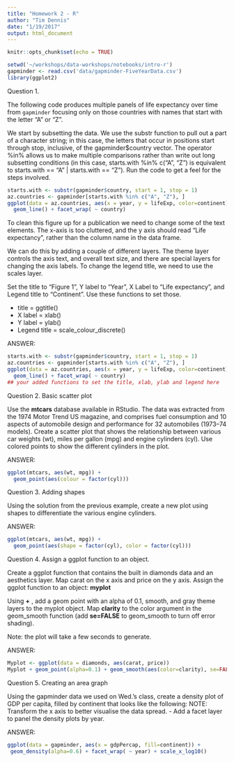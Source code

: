 ```yaml
---
title: "Homework 2 - R"
author: "Tim Dennis"
date: "1/19/2017"
output: html_document
---
```


```r
knitr::opts_chunk$set(echo = TRUE)
```
```r
setwd('~/workshops/data-workshops/notebooks/intro-r')
gapminder <- read.csv('data/gapminder-FiveYearData.csv')
library(ggplot2)
```

Question 1. 

The following code produces multiple panels of life expectancy over time from `gapminder` focusing only on those countries with names that start with the letter “A” or “Z”.

We start by subsetting the data. We use the substr function to pull out a part of a character string; in this case, the letters that occur in positions start through stop, inclusive, of the gapminder$country vector. The operator %in% allows us to make multiple comparisons rather than write out long subsetting conditions (in this case, starts.with %in% c("A", "Z") is equivalent to starts.with == "A" | starts.with == "Z"). Run the code to get a feel for the steps involved. 

```r
starts.with <- substr(gapminder$country, start = 1, stop = 1)
az.countries <- gapminder[starts.with %in% c("A", "Z"), ]
ggplot(data = az.countries, aes(x = year, y = lifeExp, color=continent)) +
  geom_line() + facet_wrap( ~ country)
```

To clean this figure up for a publication we need to change some of the text elements. The x-axis is too cluttered, and the y axis should read “Life expectancy”, rather than the column name in the data frame.

We can do this by adding a couple of different layers. The theme layer controls the axis text, and overall text size, and there are special layers for changing the axis labels. To change the legend title, we need to use the scales layer. 

Set the title to "Figure 1", Y label to "Year", X Label to "Life expectancy", and Legend title to "Continent". Use these functions to set those. 

* title = ggtitle()
* X label = xlab()
* Y label = ylab()
* Legend title = scale_colour_discrete()

ANSWER: 
```r
starts.with <- substr(gapminder$country, start = 1, stop = 1)
az.countries <- gapminder[starts.with %in% c("A", "Z"), ]
ggplot(data = az.countries, aes(x = year, y = lifeExp, color=continent)) +
  geom_line() + facet_wrap( ~ country)
## your added functions to set the title, xlab, ylab and legend here
```


Question 2. Basic scatter plot

Use the **mtcars** database available in RStudio.  The data was extracted from the 1974 Motor Trend US magazine, and comprises fuel consumption and 10 aspects of automobile design and performance for 32 automobiles (1973–74 models).   Create a scatter plot that shows the relationship between various car weights (wt), miles per gallon (mpg) and engine cylinders (cyl). Use colored points to show the different cylinders in the plot.

ANSWER:
```r
ggplot(mtcars, aes(wt, mpg)) + 
  geom_point(aes(colour = factor(cyl)))
```

Question 3. Adding shapes

Using the solution from the previous example, create a new plot using shapes to differentiate the various engine cylinders.  

ANSWER:
```r
ggplot(mtcars, aes(wt, mpg)) + 
  geom_point(aes(shape = factor(cyl), color = factor(cyl)))
```

Question 4. Assign a ggplot function to an object.

Create a ggplot function that contains the built in diamonds data and an aesthetics layer.  Map carat on the x axis and price on the y axis.  Assign the ggplot function to an object: **myplot**

Using **+** , add a geom point with an alpha of 0.1, smooth, and gray theme layers to the myplot object.  Map **clarity** to the color argument in the geom_smooth function (add **se=FALSE** to geom_smooth to turn off error shading). 
 
Note: the plot will take a few seconds to generate. 

ANSWER:
```r
Myplot <- ggplot(data = diamonds, aes(carat, price))
Myplot + geom_point(alpha=0.1) + geom_smooth(aes(color=clarity), se=FALSE) + theme_gray()
```


Question 5. Creating an area graph

Using the gapminder data we used on Wed.’s class, create a density plot of GDP per capita, filled by continent
that looks like the following: NOTE: Transform the x axis to better visualise the data spread. - Add a facet layer
to panel the density plots by year.

ANSWER:
```r
ggplot(data = gapminder, aes(x = gdpPercap, fill=continent)) +
 geom_density(alpha=0.6) + facet_wrap( ~ year) + scale_x_log10()
```





